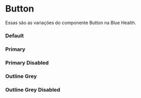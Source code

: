 

<Meta of={Story} />

# Button

Essas são as variações do componente Button na Blue Health.

### Default

<Canvas of={Story.Default} />

### Primary

<Canvas of={Story.Primary} />

### Primary Disabled

<Canvas of={Story.PrimaryDisabled} />

### Outline Grey

<Canvas of={Story.OutlineGrey} />

### Outline Grey Disabled

<Canvas of={Story.OutlineGreyDisabled} />
